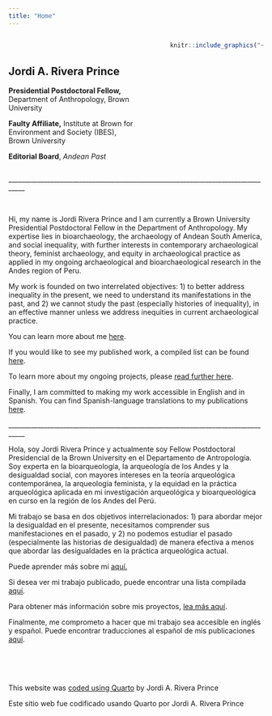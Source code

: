```yaml
---
title: "Home"
---
```


::: columns
::: {.column width="55%"}
<br>

## **Jordi A. Rivera Prince**

**Presidential Postdoctoral Fellow,** Department of Anthropology, Brown University

**Faulty Affiliate,** Institute at Brown for Environment and Society (IBES), Brown University

**Editorial Board**, *Andean Past*
:::

::: {.column width="5%"}
:::

::: {.column width="40%"}
```r
knitr::include_graphics("~/Documents/GitHub/jriveraprince/images/JARP_Headshot.jpg")
```
:::
:::

\_\_\_\_\_\_\_\_\_\_\_\_\_\_\_\_\_\_\_\_\_\_\_\_\_\_\_\_\_\_\_\_\_\_\_\_\_\_\_\_\_\_\_\_\_\_\_\_\_\_\_\_\_\_\_\_\_\_\_\_\_\_\_\_\_\_\_\_\_\_\_\_\_\_\_\_\_\_\_\_\_\_\_

<br>

Hi, my name is Jordi Rivera Prince and I am currently a Brown University Presidential Postdoctoral Fellow in the Department of Anthropology. My expertise lies in bioarchaeology, the archaeology of Andean South America, and social inequality, with further interests in contemporary archaeological theory, feminist archaeology, and equity in archaeological practice as applied in my ongoing archaeological and bioarchaeological research in the Andes region of Peru.

My work is founded on two interrelated objectives: 1) to better address inequality in the present, we need to understand its manifestations in the past, and 2) we cannot study the past (especially histories of inequality), in an effective manner unless we address inequities in current archaeological practice.

You can learn more about me [here](https://jriveraprince.github.io/about.html).

If you would like to see my published work, a compiled list can be found [here](https://jriveraprince.github.io/publications.html).

To learn more about my ongoing projects, please [read further here](https://jriveraprince.github.io/projects.html).

Finally, I am committed to making my work accessible in English and in Spanish. You can find Spanish-language translations to my publications [here](https://jriveraprince.github.io/article_translations.html).

\_\_\_\_\_\_\_\_\_\_\_\_\_\_\_\_\_\_\_\_\_\_\_\_\_\_\_\_\_\_\_\_\_\_\_\_\_\_\_\_\_\_\_\_\_\_\_\_\_\_\_\_\_\_\_\_\_\_\_\_\_\_\_\_\_\_\_\_\_\_\_\_\_\_\_\_\_\_\_\_\_\_\_

Hola, soy Jordi Rivera Prince y actualmente soy Fellow Postdoctoral Presidencial de la Brown University en el Departamento de Antropología. Soy experta en la bioarqueología, la arqueología de los Andes y la desigualdad social, con mayores intereses en la teoría arqueológica contemporánea, la arqueología feminista, y la equidad en la práctica arqueológica aplicada en mi investigación arqueológica y bioarqueológica en curso en la región de los Andes del Perú.

Mi trabajo se basa en dos objetivos interrelacionados: 1) para abordar mejor la desigualdad en el presente, necesitamos comprender sus manifestaciones en el pasado, y 2) no podemos estudiar el pasado (especialmente las historias de desigualdad) de manera efectiva a menos que abordar las desigualdades en la práctica arqueológica actual.

Puede aprender más sobre mí [aquí.](https://jriveraprince.github.io/about.html)

Si desea ver mi trabajo publicado, puede encontrar una lista compilada [aquí](https://jriveraprince.github.io/publications.html).

Para obtener más información sobre mis proyectos, [lea más aquí](https://jriveraprince.github.io/projects.html).

Finalmente, me comprometo a hacer que mi trabajo sea accesible en inglés y español. Puede encontrar traducciones al español de mis publicaciones [aquí](https://jriveraprince.github.io/article_translations.html).

<br><br><br>

This website was [coded using Quarto](https://github.com/jriveraprince/jriveraprince.github.io) by Jordi A. Rivera Prince

Este sitio web fue codificado usando Quarto por Jordi A. Rivera Prince

